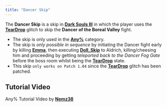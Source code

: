 ```yaml
---
title: "Dancer Skip"
---
```


The **Dancer Skip** is a skip in **[Dark Souls III](/darksouls3)** in which the player uses the **[TearDrop](/darksouls3/teardrop)** glitch to skip the **Dancer of the Boreal Valley** fight.

- The skip is only used in the **[Any%](/darksouls3/any)** category.
- The skip is _only possible in sequence_ by initiating the Dancer fight early by killing **[Emma](https://darksouls3.wiki.fextralife.com/Emma)**, then executing **[Doll_Skip](/darksouls3/doll-skip)** to Aldrich, killing/cheesing him and proceeding by getting _teleported back to the Dancer Fog Gate_ before the boss room whilst being the **[TearDrop](/darksouls3/teardrop)** state.
- This skip `only works on Patch 1.04` since the **[TearDrop](/darksouls3/teardrop)** glitch has been patched.

## Tutorial Video

Any% Tutorial Video by **[Nemz38](https://youtube.com/channel/UCMelEa1ejNbyR2f1zzvyqcw)**